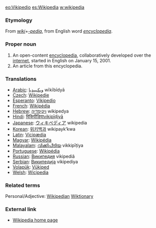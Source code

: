 [[eo:Vikipedio]] [[es:Wikipedia]] [[w:wikipedia]]
=== Etymology ===
From ''[[wiki]]''+''[[-pedia]]'', from English word ''[[encyclopedia]]''.

===Proper noun===
# An open-content [[encyclopedia]], collaboratively developed over the [[internet]], started in English on January 15, 2001.
# An article from this encyclopedia.

=== Translations ===
*[[Arabic]]: [[ويكيبيديا]] wīkībīdyā
*[[Czech]]: [[Wikipedie]]
*[[Esperanto]]: [[Vikipedio]]
*[[French]]: [[Wikipédia]]
*[[Hebrew]]: [[ויקיפדיה]] wikipedya
*[[Hindi]]: [[विकिपीडिया]]vikipīḍiyā
*[[Japanese]]: [[ウィキペディア]] wikipedia
*[[Korean]]: [[위키백과]] wikipayk’kwa
*[[Latin]]: [[Vicipædia]]
*[[Magyar]]: [[Wikipédia]]
*[[Malayalam]]: [[വിക്കിപീടിയ]] vikkipīṭiya
*[[Portuguese]]: [[Wikipédia]]
*[[Russian]]: [[Википедия]] vikipediâ
*[[Serbian]]: [[Википедија]] vikipediya
*[[Volapük]]: [[Vükiped]]
*[[Welsh]]: [[Wicipedia]]

=== Related terms ===

Personal/Adjective: [[Wikipedian]]
[[Wiktionary]]

=== External link ===
* [http://www.wikipedia.org/ Wikipedia home page]